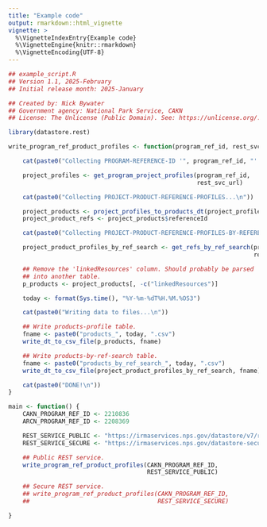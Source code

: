 ```yaml
---
title: "Example code"
output: rmarkdown::html_vignette
vignette: >
  %\VignetteIndexEntry{Example code}
  %\VignetteEngine{knitr::rmarkdown}
  %\VignetteEncoding{UTF-8}
---
```





``` r
## example_script.R
## Version 1.1, 2025-February
## Initial release month: 2025-January

## Created by: Nick Bywater
## Government agency: National Park Service, CAKN
## License: The Unlicense (Public Domain). See: https://unlicense.org/.

library(datastore.rest)

write_program_ref_product_profiles <- function(program_ref_id, rest_svc_url) {

    cat(paste0("Collecting PROGRAM-REFERENCE-ID '", program_ref_id, "' PROJECT-REFERENCE-PROFILEs...\n"))

    project_profiles <- get_program_project_profiles(program_ref_id,
                                                     rest_svc_url)

    cat(paste0("Collecting PROJECT-PRODUCT-REFERENCE-PROFILES...\n"))

    project_products <- project_profiles_to_products_dt(project_profiles)
    project_product_refs <- project_products$referenceId

    cat(paste0("Collecting PROJECT-PRODUCT-REFERENCE-PROFILES-BY-REFERENCE-SEARCH...\n"))

    project_product_profiles_by_ref_search <- get_refs_by_ref_search(project_product_refs,
                                                                     rest_svc_url)

    ## Remove the 'linkedResources' column. Should probably be parsed
    ## into another table.
    p_products <- project_products[, -c("linkedResources")]

    today <- format(Sys.time(), "%Y-%m-%dT%H.%M.%OS3")

    cat(paste0("Writing data to files...\n"))

    ## Write products-profile table.
    fname <- paste0("products_", today, ".csv")
    write_dt_to_csv_file(p_products, fname)

    ## Write products-by-ref-search table.
    fname <- paste0("products_by_ref_search_", today, ".csv")
    write_dt_to_csv_file(project_product_profiles_by_ref_search, fname)

    cat(paste0("DONE!\n"))
}

main <- function() {
    CAKN_PROGRAM_REF_ID <- 2210836
    ARCN_PROGRAM_REF_ID <- 2208369

    REST_SERVICE_PUBLIC <- "https://irmaservices.nps.gov/datastore/v7/rest/"
    REST_SERVICE_SECURE <- "https://irmaservices.nps.gov/datastore-secure/v7/rest/"

    ## Public REST service.
    write_program_ref_product_profiles(CAKN_PROGRAM_REF_ID,
                                       REST_SERVICE_PUBLIC)

    ## Secure REST service.
    ## write_program_ref_product_profiles(CAKN_PROGRAM_REF_ID,
    ##                                    REST_SERVICE_SECURE)

}
```

